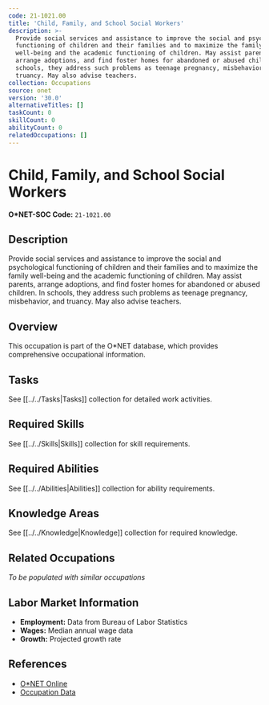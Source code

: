 ```yaml
---
code: 21-1021.00
title: 'Child, Family, and School Social Workers'
description: >-
  Provide social services and assistance to improve the social and psychological
  functioning of children and their families and to maximize the family
  well-being and the academic functioning of children. May assist parents,
  arrange adoptions, and find foster homes for abandoned or abused children. In
  schools, they address such problems as teenage pregnancy, misbehavior, and
  truancy. May also advise teachers.
collection: Occupations
source: onet
version: '30.0'
alternativeTitles: []
taskCount: 0
skillCount: 0
abilityCount: 0
relatedOccupations: []
---
```

# Child, Family, and School Social Workers

**O*NET-SOC Code:** `21-1021.00`

## Description

Provide social services and assistance to improve the social and psychological functioning of children and their families and to maximize the family well-being and the academic functioning of children. May assist parents, arrange adoptions, and find foster homes for abandoned or abused children. In schools, they address such problems as teenage pregnancy, misbehavior, and truancy. May also advise teachers.

## Overview

This occupation is part of the O*NET database, which provides comprehensive occupational information.

## Tasks

See [[../../Tasks|Tasks]] collection for detailed work activities.

## Required Skills

See [[../../Skills|Skills]] collection for skill requirements.

## Required Abilities

See [[../../Abilities|Abilities]] collection for ability requirements.

## Knowledge Areas

See [[../../Knowledge|Knowledge]] collection for required knowledge.

## Related Occupations

*To be populated with similar occupations*

## Labor Market Information

- **Employment:** Data from Bureau of Labor Statistics
- **Wages:** Median annual wage data
- **Growth:** Projected growth rate

## References

- [O*NET Online](https://www.onetonline.org/link/summary/21-1021.00)
- [Occupation Data](https://www.onetcenter.org/)
